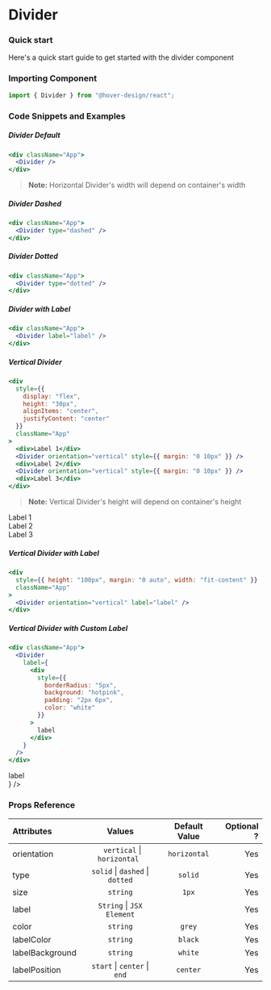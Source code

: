 # Divider

### Quick start

Here's a quick start guide to get started with the divider component

### Importing Component

```jsx
import { Divider } from "@hover-design/react";
```

### Code Snippets and Examples

##### Divider Default


```jsx
<div className="App">
  <Divider />
</div>
```

> **Note:** Horizontal Divider's width will depend on container's width

<Divider />

##### Divider Dashed

```jsx
<div className="App">
  <Divider type="dashed" />
</div>
```

<Divider type="dashed" />

##### Divider Dotted

```jsx
<div className="App">
  <Divider type="dotted" />
</div>
```

<Divider type="dotted" />

##### Divider with Label

```jsx
<div className="App">
  <Divider label="label" />
</div>
```

<div style={{ marginTop: "30px" }}>
  <Divider label="label" />
</div>

##### Vertical Divider

```jsx
<div
  style={{
    display: "flex",
    height: "30px",
    alignItems: "center",
    justifyContent: "center"
  }}
  className="App"
>
  <div>Label 1</div>
  <Divider orientation="vertical" style={{ margin: "0 10px" }} />
  <div>Label 2</div>
  <Divider orientation="vertical" style={{ margin: "0 10px" }} />
  <div>Label 3</div>
</div>
```

> **Note:** Vertical Divider's height will depend on container's height

<div
  style={{
    display: "flex",
    height: "30px",
    alignItems: "center",
    justifyContent: "center"
  }}
>
  <div>Label 1</div>
  <Divider orientation="vertical" style={{ margin: "0 10px" }} />
  <div>Label 2</div>
  <Divider orientation="vertical" style={{ margin: "0 10px" }} />
  <div>Label 3</div>
</div>

##### Vertical Divider with Label

```jsx
<div
  style={{ height: "100px", margin: "0 auto", width: "fit-content" }}
  className="App"
>
  <Divider orientation="vertical" label="label" />
</div>
```

<div style={{ height: "100px", margin: "0 auto", width: "fit-content" }}>
  <Divider orientation="vertical" label="label" />
</div>

##### Vertical Divider with Custom Label

```jsx
<div className="App">
  <Divider
    label={
      <div
        style={{
          borderRadius: "5px",
          background: "hotpink",
          padding: "2px 6px",
          color: "white"
        }}
      >
        label
      </div>
    }
  />
</div>
```

<div style={{ margin: "30px" }}>
  <Divider
    label={
      <div
        style={{
          borderRadius: "5px",
          background: "hotpink",
          padding: "2px 6px",
          color: "white"
        }}
      >
        label
      </div>
    }
  />
</div>

### Props Reference

| Attributes      |                 Values                  | Default Value | Optional ? |
| :-------------- | :-------------------------------------: | :-----------: | ---------: |
| orientation     |    ` vertical` &#124; `horizontal `     | `horizontal`  |        Yes |
| type            | `solid` &#124; `dashed` &#124; `dotted` |    `solid`    |        Yes |
| size            |                `string`                 |     `1px`     |        Yes |
| label           |      `String` &#124; `JSX Element`      |               |        Yes |
| color           |                `string`                 |    `grey`     |        Yes |
| labelColor      |                `string`                 |    `black`    |        Yes |
| labelBackground |                `string`                 |    `white`    |        Yes |
| labelPosition   |  `start` &#124; `center` &#124; `end`   |   `center`    |        Yes |
